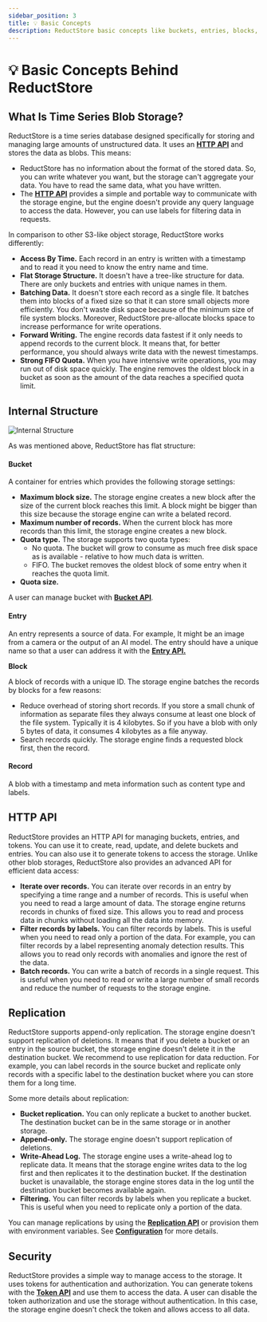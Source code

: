 ```yaml
---
sidebar_position: 3
title: 💡 Basic Concepts
description: ReductStore basic concepts like buckets, entries, blocks, records, replication, HTTP API etc.
---
```


<head>
  <link rel="canonical" href="https://www.reduct.store/docs/how-does-it-work" />
</head>

# 💡 Basic Concepts Behind ReductStore

## What Is Time Series Blob Storage?

ReductStore is a time series database designed specifically for storing and managing large amounts of unstructured data. It uses an **[HTTP API](./http-api)** and stores the data as blobs. This means:

* ReductStore has no information about the format of the stored data. So, you can write whatever you want, but the storage can't aggregate your data. You have to read the same data, what you have written.
* The **[HTTP API](./http-api)** provides a simple and portable way to communicate with the storage engine, but the engine doesn't provide any query language to access the data. However, you can use labels for filtering data in requests.

In comparison to other S3-like object storage, ReductStore works differently:

* **Access By Time.** Each record in an entry is written with a timestamp and to read it you need to know the entry name and time.
* **Flat Storage Structure.** It doesn't have a tree-like structure for data. There are only buckets and entries with unique names in them.
* **Batching Data.** It doesn't store each record as a single file. It batches them into blocks of a fixed size so that it can store small objects more efficiently. You don't waste disk space because of the minimum size of file system blocks. Moreover, ReductStore pre-allocate blocks space to increase performance for write operations.
* **Forward Writing.** The engine records data fastest if it only needs to append records to the current block. It means that, for better performance, you should always write data with the newest timestamps.
* **Strong FIFO Quota.** When you have intensive write operations, you may run out of disk space quickly. The engine removes the oldest block in a bucket as soon as the amount of the data reaches a specified quota limit.

## Internal Structure

![Internal Structure](./img/internal_structure.svg)

As was mentioned above, ReductStore has flat structure:

#### Bucket

A container for entries which provides the following storage settings:

* **Maximum block size.** The storage engine creates a new block after the size of the current block reaches this limit. A block might be bigger than this size because the storage engine can write a belated record.
* **Maximum number of records.** When the current block has more records than this limit, the storage engine creates a new block.
* **Quota type.** The storage supports two quota types:
   * No quota. The bucket will grow to consume as much free disk space as is available - relative to how much data is written.
   * FIFO. The bucket removes the oldest block of some entry when it reaches the quota limit.
* **Quota size.**

A user can manage bucket with [**Bucket API**](./http-api/bucket-api).

#### Entry

An entry represents a source of data. For example, It might be an image from a camera or the output of an AI model. The entry should have a unique name so that a user can address it with the [**Entry API.**](./http-api/entry-api)

**Block**

A block of records with a unique ID. The storage engine batches the records by blocks for a few reasons:

* Reduce overhead of storing short records. If you store a small chunk of information as separate files they always consume at least one block of the file system. Typically it is 4 kilobytes. So if you have a blob with only 5 bytes of data, it consumes 4 kilobytes as a file anyway.
* Search records quickly. The storage engine finds a requested block first, then the record.

#### Record

A blob with a timestamp and meta information such as content type and labels.


## HTTP API

ReductStore provides an HTTP API for managing buckets, entries, and tokens. You can use it to create, read, update, and delete buckets and entries. You can also use it to generate tokens to access the storage.
Unlike other blob storages, ReductStore also provides an advanced API for efficient data access:

* **Iterate over records.** You can iterate over records in an entry by specifying a time range and a number of records. This is useful when you need to read a large amount of data. The storage engine returns records in chunks of fixed size. This allows you to read and process data in chunks without loading all the data into memory.
* **Filter records by labels.** You can filter records by labels. This is useful when you need to read only a portion of the data. For example, you can filter records by a label representing anomaly detection results. This allows you to read only records with anomalies and ignore the rest of the data.
* **Batch records.** You can write a batch of records in a single request. This is useful when you need to read or write a large number of small records and reduce the number of requests to the storage engine.

## Replication

ReductStore supports append-only replication. The storage engine doesn't support replication of deletions. It means that if you delete a bucket or an entry in the source bucket, the storage engine doesn't delete it in the destination bucket.
We recommend to use replication for data reduction. For example, you can label records in the source bucket and replicate only records with a specific label to the destination bucket where you can store them for a long time.

Some more details about replication:

* **Bucket replication.** You can only replicate a bucket to another bucket.  The destination bucket can be in the same storage or in another storage.
* **Append-only.** The storage engine doesn't support replication of deletions.
* **Write-Ahead Log.** The storage engine uses a write-ahead log to replicate data. It means that the storage engine writes data to the log first and then replicates it to the destination bucket. If the destination bucket is unavailable, the storage engine stores data in the log until the destination bucket becomes available again.
* **Filtering.** You can filter records by labels when you replicate a bucket. This is useful when you need to replicate only a portion of the data.

You can manage replications by using the [**Replication API**](./http-api/replication-api) or provision them with environment variables. See [**Configuration**](./configuration) for more details.

## Security

ReductStore provides a simple way to manage access to the storage. It uses tokens for authentication and authorization. You can generate tokens with the [**Token API**](./http-api/token-authentication) and use them to access the data.
A user can disable the token authorization and use the storage without authentication. In this case, the storage engine doesn't check the token and allows access to all data.
